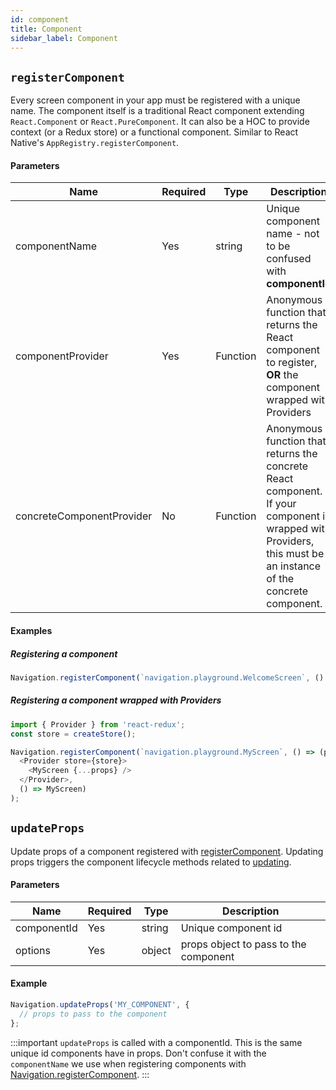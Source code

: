 ```yaml
---
id: component
title: Component
sidebar_label: Component
---
```



## `registerComponent`
Every screen component in your app must be registered with a unique name. The component itself is a traditional React component extending `React.Component` or `React.PureComponent`. It can also be a HOC to provide context (or a Redux store) or a functional component. Similar to React Native's `AppRegistry.registerComponent`.

#### Parameters
| Name   | Required | Type                | Description                                                                                                            |
| ------ | -------- | ------------------- | ---------------------------------------------------------------------------------------------------------------------- |
| componentName | Yes      | string | Unique component name - not to be confused with **componentId** |
| componentProvider | Yes      | Function | Anonymous function that returns the React component to register, **OR** the component wrapped with Providers|
| concreteComponentProvider | No      | Function | Anonymous function that returns the concrete React component. If your component is wrapped with Providers, this must be an instance of the concrete component.|

#### Examples
##### Registering a component
```js
Navigation.registerComponent(`navigation.playground.WelcomeScreen`, () => WelcomeScreen);
```

##### Registering a component wrapped with Providers
```js
import { Provider } from 'react-redux';
const store = createStore();

Navigation.registerComponent(`navigation.playground.MyScreen`, () => (props) =>
  <Provider store={store}>
    <MyScreen {...props} />
  </Provider>,
  () => MyScreen)
);
```

## `updateProps`
Update props of a component registered with [registerComponent](#registercomponent). Updating props triggers the component lifecycle methods related to [updating](https://reactjs.org/docs/react-component.html#updating).

#### Parameters
| Name   | Required | Type                | Description                                                                                                            |
| ------ | -------- | ------------------- | ---------------------------------------------------------------------------------------------------------------------- |
| componentId | Yes      | string | Unique component id |
| options | Yes      | object | props object to pass to the component |

#### Example
```js
Navigation.updateProps('MY_COMPONENT', {
  // props to pass to the component
};
```

:::important
`updateProps` is called with a componentId. This is the same unique id components have in props. Don't confuse it with the `componentName` we use when registering components with [Navigation.registerComponent](#registerComponent).
:::
